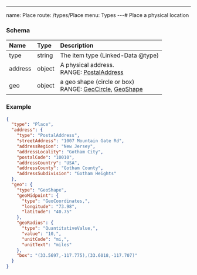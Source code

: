 ---
name: Place
route: /types/Place
menu: Types
---# Place
a physical location


### Schema
| Name | Type | Description |
|:-----| :--- | :---------- |
| type | string | The item type (Linked-Data @type)  |
| address | object | A physical address. <br/>RANGE: [PostalAddress](/types/PostalAddress) |
| geo | object | a geo shape (circle or box) <br/>RANGE: [GeoCircle](/types/GeoCircle), [GeoShape](/types/GeoShape) |

### Example
```json
{
  "type": "Place",
  "address": {
    "type": "PostalAddress",
    "streetAddress": "1007 Mountain Gate Rd",
    "addressRegion": "New Jersey",
    "addressLocality": "Gotham City",
    "postalCode": "10010",
    "addressCountry": "USA",
    "addressCounty": "Gotham County",
    "addressSubdivision": "Gotham Heights"
  },
  "geo": {
    "type": "GeoShape",
    "geoMidpoint": {
      "type": "GeoCoordinates,",
      "longitude": "73.98",
      "latitude": "40.75"
    },
    "geoRadius": {
      "type": "QuantitativeValue,",
      "value": "10,",
      "unitCode": "mi,",
      "unitText": "miles"
    },
    "box": "(33.5697,-117.775),(33.6018,-117.707)"
  }
}
```
